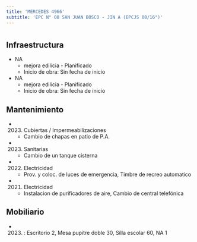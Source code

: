 ```yaml
---
title: 'MERCEDES 4966'
subtitle: 'EPC N° 08 SAN JUAN BOSCO - JIN A (EPCJS 08/16°)'
---
```


#
## Infraestructura

* NA 
    + mejora edilicia - Planificado 
    + Inicio de obra: Sin fecha de inicio 


* NA 
    + mejora edilicia - Planificado 
    + Inicio de obra: Sin fecha de inicio 






## Mantenimiento

*  (2023) Cubiertas / Impermeabilizaciones 
    + Cambio de chapas en patio de P.A.

*  (2023) Sanitarias 
    + Cambio de un tanque cisterna

*  (2022) Electricidad 
    + Prov. y coloc. de luces de emergencia, Timbre de recreo automatico

*  (2021) Electricidad 
    + Instalacion de purificadores de aire, Cambio de central telefónica





## Mobiliario

*  (2023) : Escritorio 2, Mesa pupitre doble 30, Silla escolar 60, NA 1 



